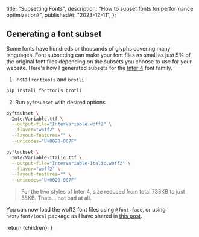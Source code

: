   title: "Subsetting Fonts",
  description: "How to subset fonts for performance optimization?",
  publishedAt: "2023-12-11",
};

## Generating a font subset

Some fonts have hundreds or thousands of glyphs covering many languages. Font subsetting can make your font files as small as just 5% of the original font files depending on the subsets you choose to use for your website. Here's how I generated subsets for the [Inter 4](https://rsms.me/inter) font family.

1. Install `fonttools` and `brotli`

```sh
pip install fonttools brotli
```

2. Run `pyftsubset` with desired options

```sh
pyftsubset \
  InterVariable.ttf \
  --output-file="InterVariable.woff2" \
  --flavor="woff2" \
  --layout-features="" \
  --unicodes="U+0020-007F"
```

```sh
pyftsubset \
  InterVariable-Italic.ttf \
  --output-file="InterVariable-Italic.woff2" \
  --flavor="woff2" \
  --layout-features="" \
  --unicodes="U+0020-007F"
```

> For the two styles of Inter 4, size reduced from total 733KB to just 58KB. Thats... not bad at all.

You can now load the woff2 font files using `@font-face`, or using `next/font/local` package as I have shared in [this post](/blog/var-local-fonts-nextjs).

  return <ContentLayout metadata={metadata}>{children}</ContentLayout>;
}
